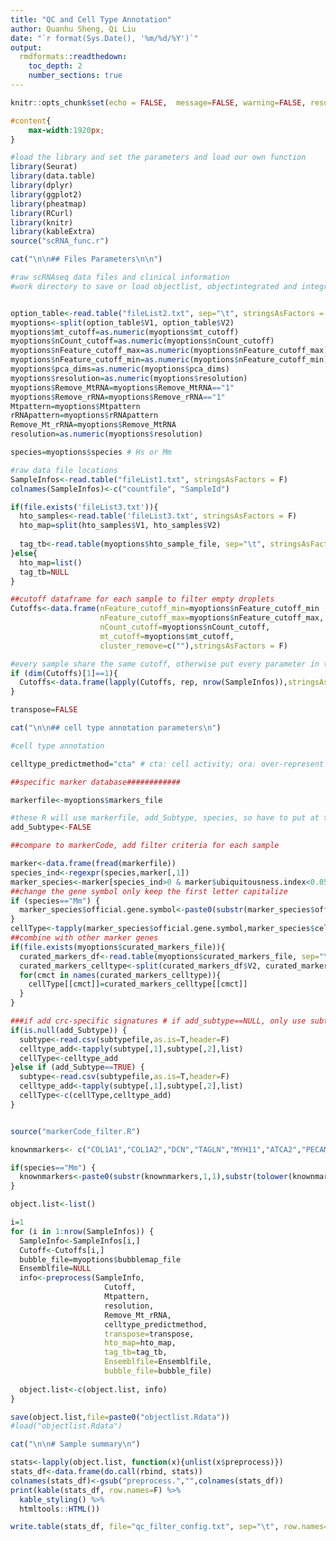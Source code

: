 ```yaml
---
title: "QC and Cell Type Annotation"
author: Quanhu Sheng, Qi Liu
date: "`r format(Sys.Date(), '%m/%d/%Y')`"
output: 
  rmdformats::readthedown:
    toc_depth: 2
    number_sections: true
---
```


```r
knitr::opts_chunk$set(echo = FALSE,  message=FALSE, warning=FALSE, results = 'hide', fig.width=7, fig.height = 7,tidy = TRUE, tidy.opts = list(comment = FALSE))
```

```css
#content{
    max-width:1920px;
}
```

```r
#load the library and set the parameters and load our own function
library(Seurat)
library(data.table)
library(dplyr)
library(ggplot2)
library(pheatmap)
library(RCurl)
library(knitr)
library(kableExtra)
source("scRNA_func.r")
```


```r

cat("\n\n## Files Parameters\n\n")

#raw scRNAseq data files and clinical information
#work directory to save or load objectlist, objectintegrated and integratedmarkers; the raw files are in workdir/raw


option_table<-read.table("fileList2.txt", sep="\t", stringsAsFactors = F)
myoptions<-split(option_table$V1, option_table$V2)
myoptions$mt_cutoff=as.numeric(myoptions$mt_cutoff)
myoptions$nCount_cutoff=as.numeric(myoptions$nCount_cutoff)
myoptions$nFeature_cutoff_max=as.numeric(myoptions$nFeature_cutoff_max)
myoptions$nFeature_cutoff_min=as.numeric(myoptions$nFeature_cutoff_min)
myoptions$pca_dims=as.numeric(myoptions$pca_dims)
myoptions$resolution=as.numeric(myoptions$resolution)
myoptions$Remove_MtRNA=myoptions$Remove_MtRNA=="1"
myoptions$Remove_rRNA=myoptions$Remove_rRNA=="1"
Mtpattern=myoptions$Mtpattern
rRNApattern=myoptions$rRNApattern
Remove_Mt_rRNA=myoptions$Remove_MtRNA
resolution=as.numeric(myoptions$resolution)

species=myoptions$species # Hs or Mm

#raw data file locations
SampleInfos<-read.table("fileList1.txt", stringsAsFactors = F)
colnames(SampleInfos)<-c("countfile", "SampleId")

if(file.exists('fileList3.txt')){
  hto_samples<-read.table('fileList3.txt', stringsAsFactors = F)
  hto_map=split(hto_samples$V1, hto_samples$V2)
  
  tag_tb<-read.table(myoptions$hto_sample_file, sep="\t", stringsAsFactors = F, header=T)
}else{
  hto_map=list()
  tag_tb=NULL
}

```
```r

##cutoff dataframe for each sample to filter empty droplets
Cutoffs<-data.frame(nFeature_cutoff_min=myoptions$nFeature_cutoff_min ,
                    nFeature_cutoff_max=myoptions$nFeature_cutoff_max,
                    nCount_cutoff=myoptions$nCount_cutoff, 
                    mt_cutoff=myoptions$mt_cutoff, 
                    cluster_remove=c(""),stringsAsFactors = F)

#every sample share the same cutoff, otherwise put every parameter in the Cutoff dataframe
if (dim(Cutoffs)[1]==1){
  Cutoffs<-data.frame(lapply(Cutoffs, rep, nrow(SampleInfos)),stringsAsFactors = F)
}

transpose=FALSE

```



```r
cat("\n\n## cell type annotation parameters\n")

#cell type annotation

celltype_predictmethod="cta" # cta: cell activity; ora: over-represent

##specific marker database############

markerfile<-myoptions$markers_file

#these R will use markerfile, add_Subtype, species, so have to put at the end
add_Subtype<-FALSE

##compare to markerCode, add filter criteria for each sample

marker<-data.frame(fread(markerfile))
species_ind<-regexpr(species,marker[,1])
marker_species<-marker[species_ind>0 & marker$ubiquitousness.index<0.05,]
##change the gene symbol only keep the first letter capitalize
if (species=="Mm") {
  marker_species$official.gene.symbol<-paste0(substr(marker_species$official.gene.symbol,1,1),substr(tolower(marker_species$official.gene.symbol),2,nchar(marker_species$official.gene.symbol)))
}
cellType<-tapply(marker_species$official.gene.symbol,marker_species$cell.type,list)
##combine with other marker genes
if(file.exists(myoptions$curated_markers_file)){
  curated_markers_df<-read.table(myoptions$curated_markers_file, sep="\t", header=F, stringsAsFactors=F)
  curated_markers_celltype<-split(curated_markers_df$V2, curated_markers_df$V1)
  for(cmct in names(curated_markers_celltype)){
    cellType[[cmct]]=curated_markers_celltype[[cmct]]
  }
}

###if add crc-specific signatures # if add_subtype==NULL, only use subtype but not markerfile
if(is.null(add_Subtype)) {
  subtype<-read.csv(subtypefile,as.is=T,header=F)
  celltype_add<-tapply(subtype[,1],subtype[,2],list)
  cellType<-celltype_add
}else if (add_Subtype==TRUE) {
  subtype<-read.csv(subtypefile,as.is=T,header=F)
  celltype_add<-tapply(subtype[,1],subtype[,2],list)
  cellType<-c(cellType,celltype_add)
}


source("markerCode_filter.R")

knownmarkers<- c("COL1A1","COL1A2","DCN","TAGLN","MYH11","ATCA2","PECAM1","CDH5","CLDN5","CD68","C1QB","LYZ2","NKAIN4","LGFBP5","CD248","WIF1","CHAD","SULT1D1","CD3D","CD3G","NKG7","CD209A","H2-AB1","H2-EB1","KCNA1","PLP1","MYL1","CD79A")

if(species=="Mm") {
  knownmarkers<-paste0(substr(knownmarkers,1,1),substr(tolower(knownmarkers),2,nchar(knownmarkers)))
}

```

```r

object.list<-list()

i=1
for (i in 1:nrow(SampleInfos)) {
  SampleInfo<-SampleInfos[i,]
  Cutoff<-Cutoffs[i,]
  bubble_file=myoptions$bubblemap_file
  Ensemblfile=NULL
  info<-preprocess(SampleInfo,
                     Cutoff,
                     Mtpattern,
                     resolution, 
                     Remove_Mt_rRNA,
                     celltype_predictmethod,
                     transpose=transpose,
                     hto_map=hto_map,
                     tag_tb=tag_tb,
                     Ensemblfile=Ensemblfile,
                     bubble_file=bubble_file)
  
  object.list<-c(object.list, info)
}

save(object.list,file=paste0("objectlist.Rdata"))
#load("objectlist.Rdata")

cat("\n\n# Sample summary\n")

stats<-lapply(object.list, function(x){unlist(x$preprocess)})
stats_df<-data.frame(do.call(rbind, stats))
colnames(stats_df)<-gsub("preprocess.","",colnames(stats_df))
print(kable(stats_df, row.names=F) %>%	
  kable_styling() %>%
  htmltools::HTML())

write.table(stats_df, file="qc_filter_config.txt", sep="\t", row.names=F)

```
